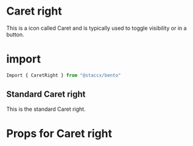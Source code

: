 
<Meta title="Components|Icons/Caret right" component={CaretRight}/>


# Caret right
This is a icon called Caret and is typically used to toggle visibility or in a button.


# import

```javascript
Import { CaretRight } from "@staccx/bento"
```

## Standard Caret right
This is the standard Caret right.

<Preview>
  <Story name="Standard">
   <CaretRight/>
  </Story>
</Preview>


# Props for Caret right
<Props of={CaretRight} />

